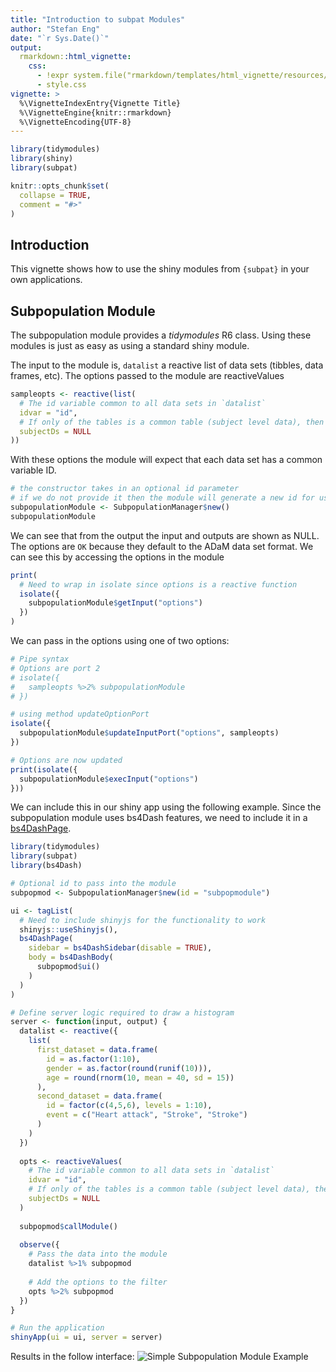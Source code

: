 ```yaml
---
title: "Introduction to subpat Modules"
author: "Stefan Eng"
date: "`r Sys.Date()`"
output:
  rmarkdown::html_vignette:
    css:
      - !expr system.file("rmarkdown/templates/html_vignette/resources/vignette.css", package = "rmarkdown")
      - style.css
vignette: >
  %\VignetteIndexEntry{Vignette Title}
  %\VignetteEngine{knitr::rmarkdown}
  %\VignetteEncoding{UTF-8}
---
```


```r
library(tidymodules)
library(shiny)
library(subpat)

knitr::opts_chunk$set(
  collapse = TRUE,
  comment = "#>"
)
```

## Introduction
This vignette shows how to use the shiny modules from `{subpat}` in your own applications.

## Subpopulation Module
The subpopulation module provides a _tidymodules_ R6 class.
Using these modules is just as easy as using a standard shiny module.

The input to the module is, `datalist` a reactive list of data sets (tibbles, data frames, etc).
The options passed to the module are reactiveValues

```r
sampleopts <- reactive(list(
  # The id variable common to all data sets in `datalist`
  idvar = "id",
  # If only of the tables is a common table (subject level data), then specify here
  subjectDs = NULL
))
```
With these options the module will expect that each data set has a common variable ID.

```r
# the constructor takes in an optional id parameter
# if we do not provide it then the module will generate a new id for us
subpopulationModule <- SubpopulationManager$new()
subpopulationModule
```

We can see that from the output the input and outputs are shown as NULL.
The options are `OK` because they default to the ADaM data set format.
We can see this by accessing the options in the module

```r
print(
  # Need to wrap in isolate since options is a reactive function
  isolate({
    subpopulationModule$getInput("options")  
  })
)
```

We can pass in the options using one of two options:

```r
# Pipe syntax
# Options are port 2
# isolate({
#   sampleopts %>2% subpopulationModule
# })

# using method updateOptionPort
isolate({
  subpopulationModule$updateInputPort("options", sampleopts)
})

# Options are now updated
print(isolate({
  subpopulationModule$execInput("options")
}))
```

We can include this in our shiny app using the following example.
Since the subpopulation module uses bs4Dash features, we need to include it in a [bs4DashPage](https://rdrr.io/github/DivadNojnarg/bs4Dash/man/bs4DashPage.html).

```r
library(tidymodules)
library(subpat)
library(bs4Dash)

# Optional id to pass into the module
subpopmod <- SubpopulationManager$new(id = "subpopmodule")

ui <- tagList(
  # Need to include shinyjs for the functionality to work
  shinyjs::useShinyjs(),
  bs4DashPage(
    sidebar = bs4DashSidebar(disable = TRUE),
    body = bs4DashBody(
      subpopmod$ui()
    )
  )
)

# Define server logic required to draw a histogram
server <- function(input, output) {
  datalist <- reactive({
    list(
      first_dataset = data.frame(
        id = as.factor(1:10),
        gender = as.factor(round(runif(10))),
        age = round(rnorm(10, mean = 40, sd = 15))
      ),
      second_dataset = data.frame(
        id = factor(c(4,5,6), levels = 1:10),
        event = c("Heart attack", "Stroke", "Stroke")
      )
    )
  })
  
  opts <- reactiveValues(
    # The id variable common to all data sets in `datalist`
    idvar = "id",
    # If only of the tables is a common table (subject level data), then specify here
    subjectDs = NULL
  )
  
  subpopmod$callModule()
  
  observe({
    # Pass the data into the module
    datalist %>1% subpopmod
    
    # Add the options to the filter
    opts %>2% subpopmod
  })
}

# Run the application 
shinyApp(ui = ui, server = server)
```

Results in the follow interface:
![Simple Subpopulation Module Example](introduction_images/subpopulation_simple_example.png)